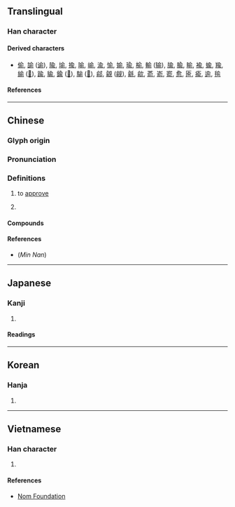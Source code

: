 {{also|兪|侖}}
{{character info}}
==Translingual==

===Han character===
{{Han char|rn=9|rad=人|as=07|sn=9|four=80221|canj=OMBN|ids=⿱亼刖}}

====Derived characters====
* [[偷]], [[諭]] ([[谕]]), [[隃]], [[堬]], [[揄]], [[喻]], [[崳]], [[渝]], [[愉]], [[媮]], [[瑜]], [[榆]], [[輸]] ([[输]]), [[牏]], [[腧]], [[睮]], [[褕]], [[蝓]], [[羭]], [[緰]] ([[𦈕]]), [[踰]], [[貐]], [[鍮]] ([[𨱎]]), [[騟]] ([[𩨈]]), [[鄃]], [[覦]] ([[觎]]), [[毹]], [[歈]], [[萮]], [[嵛]], [[窬]], [[愈]], [[匬]], [[瘉]], [[逾]], [[毺]]

====References====
{{Han ref|kx=0105.210|dkj=00703|dj=0223.020|hdz=10155.030|uh=4FDE}}

----

==Chinese==
{{zh-forms|t2=兪}}

===Glyph origin===
{{Han etym}}

===Pronunciation===
{{zh-pron
|m=yú
|c=jyu4
|h=pfs=yì
|mn=xm,qz,tp:lû/zz,kh:jû
|mc=y
|oc=y
|ma=
|cat=v,pn
}}

===Definitions===
{{zh-hanzi}}

# to [[approve]]
# {{surname|zh}}
#: {{zh-x|^俞 ^大-猷|{{w|Yu Dayou|'''Yu''' Yu Dayou}} (Chinese general and martial artist during the [[Ming]] dynasty)}}

====Compounds====
{{zh-der|俞俞|伯俞泣杖|吁咈都俞|俞跗|吁俞|俞允|俞旨|俞兒|都俞吁咈}}

====References====
* (''Min Nan'') {{thcwd|41096}}

----

==Japanese==

===Kanji===
{{ja-kanji|grade=|rs=人07}}

# {{rfdef|ja|sort=人07}}

====Readings====
{{ja-readings
|on=ゆ
|kun=しかり
}}

----

==Korean==

===Hanja===
{{ko-hanja|유}}

# {{rfdef|ko|sort=人07}}

----

==Vietnamese==

===Han character===
{{vi-readings|reading=[[dũ]]|rs=人07}}

# {{rfdef|vi|sort=人07}}

====References====
* [http://nomfoundation.org/common/nom_details.php?codepoint=4fde Nom Foundation]